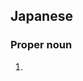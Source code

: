 ==Japanese==
{{ja-kanjitab|む|と}}

===Proper noun===
{{ja-pos|むと|proper}}

# {{surname|lang=ja|sort=むと}}